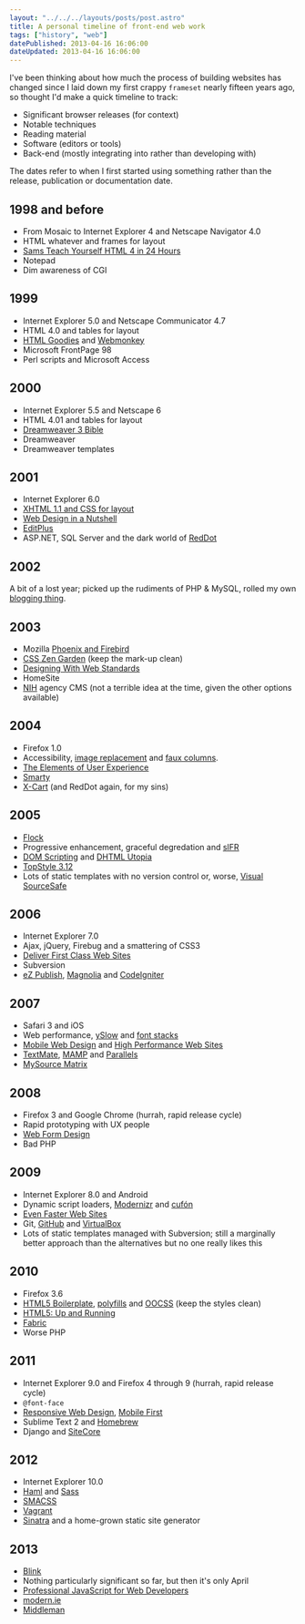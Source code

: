 ```yaml
---
layout: "../../../layouts/posts/post.astro"
title: A personal timeline of front-end web work
tags: ["history", "web"]
datePublished: 2013-04-16 16:06:00
dateUpdated: 2013-04-16 16:06:00
---
```


I've been thinking about how much the process of building websites has changed since I laid down my first crappy `frameset` nearly fifteen years ago, so thought I'd make a quick timeline to track:

- Significant browser releases (for context)
- Notable techniques
- Reading material
- Software (editors or tools)
- Back-end (mostly integrating into rather than developing with)

The dates refer to when I first started using something rather than the release, publication or documentation date.

## 1998 and before

- From Mosaic to Internet Explorer 4 and Netscape Navigator 4.0
- HTML whatever and frames for layout
- [Sams Teach Yourself HTML 4 in 24 Hours](https://www.informit.com/store/sams-teach-yourself-html-4-in-24-hours-9780672317248)
- Notepad
- Dim awareness of CGI

## 1999

- Internet Explorer 5.0 and Netscape Communicator 4.7
- HTML 4.0 and tables for layout
- [HTML Goodies](http://www.htmlgoodies.com/) and [Webmonkey](http://www.webmonkey.com/)
- Microsoft FrontPage 98
- Perl scripts and Microsoft Access

## 2000

- Internet Explorer 5.5 and Netscape 6
- HTML 4.01 and tables for layout
- [Dreamweaver 3 Bible](http://www.amazon.com/Dreamweaver%C2%AE-Bible-Joseph-W-Lowery/dp/0764534580)
- Dreamweaver
- Dreamweaver templates

## 2001

- Internet Explorer 6.0
- [XHTML 1.1 and CSS for layout](http://alistapart.com/article/journey)
- [Web Design in a Nutshell](http://shop.oreilly.com/product/9781565925151.do)
- [EditPlus](http://www.editplus.com/)
- ASP.NET, SQL Server and the dark world of [RedDot](https://en.wikipedia.org/wiki/RedDot)

## 2002

A bit of a lost year; picked up the rudiments of PHP &amp; MySQL, rolled my own [blogging thing](http://www.guardian.co.uk/technology/2002/sep/26/onlinesupplement).

## 2003

- Mozilla [Phoenix and Firebird](https://en.wikipedia.org/wiki/History_of_Firefox)
- [CSS Zen Garden](http://www.csszengarden.com/) (keep the mark-up clean)
- [Designing With Web Standards](http://www.zeldman.com/dwws/)
- HomeSite
- [NIH](https://en.wikipedia.org/wiki/Not_invented_here) agency CMS (not a terrible idea at the time, given the other options available)

## 2004

- Firefox 1.0
- Accessibility, [image replacement](http://www.mezzoblue.com/tests/revised-image-replacement/) and [faux columns](http://alistapart.com/article/fauxcolumns).
- [The Elements of User Experience](http://www.jjg.net/elements/)
- [Smarty](https://en.wikipedia.org/wiki/Smarty)
- [X-Cart](http://www.x-cart.com/) (and RedDot again, for my sins)

## 2005

- [Flock](https://en.wikipedia.org/wiki/Flock_%28web_browser%29)
- Progressive enhancement, graceful degredation and [sIFR](http://www.mikeindustries.com/blog/sifr/)
- [DOM Scripting](http://domscripting.com/) and [DHTML Utopia](http://www.sitepoint.com/books/dhtml1/)
- [TopStyle 3.12](https://en.wikipedia.org/wiki/TopStyle)
- Lots of static templates with no version control or, worse, [Visual SourceSafe](https://en.wikipedia.org/wiki/Microsoft_Visual_SourceSafe)

## 2006

- Internet Explorer 7.0
- Ajax, jQuery, Firebug and a smattering of CSS3
- [Deliver First Class Web Sites](http://www.sitepoint.com/books/checklists1/)
- Subversion
- [eZ Publish](http://ez.no/), [Magnolia](http://www.magnolia-cms.com/) and [CodeIgniter](http://ellislab.com/codeigniter)

## 2007

- Safari 3 and iOS
- Web performance, [ySlow](http://developer.yahoo.com/yslow/) and [font stacks](http://24ways.org/2007/increase-your-font-stacks-with-font-matrix/)
- [Mobile Web Design](http://mobilewebbook.com/) and [High Performance Web Sites](http://stevesouders.com/hpws/)
- [TextMate](http://macromates.com/), [MAMP](http://www.mamp.info/en/index.html) and [Parallels](http://www.parallels.com/)
- [MySource Matrix](https://en.wikipedia.org/wiki/MySource_Matrix)

## 2008

- Firefox 3 and Google Chrome (hurrah, rapid release cycle)
- Rapid prototyping with UX people
- [Web Form Design](http://www.lukew.com/resources/web_form_design.asp)
- Bad PHP

## 2009

- Internet Explorer 8.0 and Android
- Dynamic script loaders, [Modernizr](http://modernizr.com/) and [cufón](http://cufon.shoqolate.com/generate/)
- [Even Faster Web Sites](http://stevesouders.com/efws/)
- Git, [GitHub](https://github.com/) and [VirtualBox](https://www.virtualbox.org/)
- Lots of static templates managed with Subversion; still a marginally better approach than the alternatives but no one really likes this

## 2010

- Firefox 3.6
- [HTML5 Boilerplate](http://html5boilerplate.com/), [polyfills](http://remysharp.com/2010/10/08/what-is-a-polyfill/) and [OOCSS](https://github.com/stubbornella/oocss/) (keep the styles clean)
- [HTML5: Up and Running](http://diveintohtml5.info/)
- [Fabric](http://fabfile.org/)
- Worse PHP

## 2011

- Internet Explorer 9.0 and Firefox 4 through 9 (hurrah, rapid release cycle)
- `@font-face`
- [Responsive Web Design](http://www.abookapart.com/products/responsive-web-design), [Mobile First](http://www.abookapart.com/products/mobile-first)
- Sublime Text 2 and [Homebrew](http://brew.sh/)
- Django and [SiteCore](http://www.sitecore.net/)

## 2012

- Internet Explorer 10.0
- [Haml](http://haml.info/) and [Sass](http://sass-lang.com/)
- [SMACSS](http://smacss.com/)
- [Vagrant](http://www.vagrantup.com/)
- [Sinatra](http://www.sinatrarb.com/) and a home-grown static site generator

## 2013

- [Blink](http://blog.chromium.org/2013/04/blink-rendering-engine-for-chromium.html)
- Nothing particularly significant so far, but then it's only April
- [Professional JavaScript for Web Developers](http://www.wrox.com/WileyCDA/WroxTitle/Professional-JavaScript-for-Web-Developers-3rd-Edition.productCd-1118026691.html)
- [modern.ie](http://www.modern.ie/)
- [Middleman](http://middlemanapp.com/)
